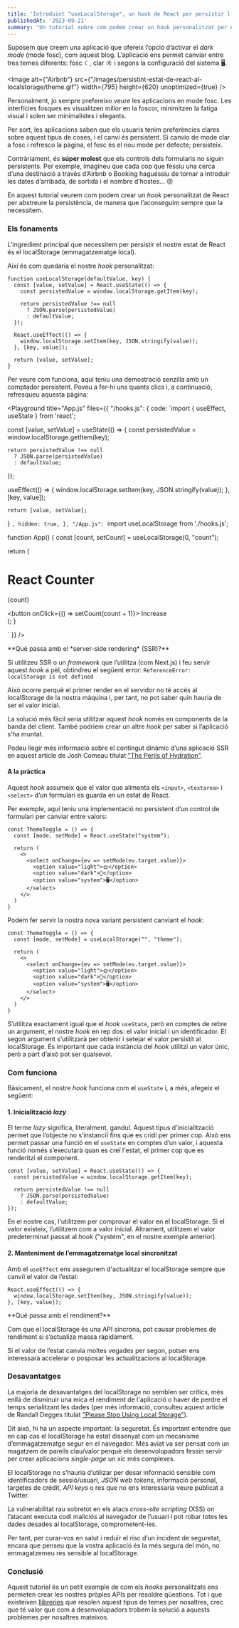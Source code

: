 ```yaml
---
title: 'Introduint "useLocalStorage", un hook de React per persistir l’estat'
publishedAt: '2023-09-21'
summary: "Un tutorial sobre com podem crear un hook personalitzat per emmagatzemar una part de l’estat de React al localStorage, i reinicialitzar des d’aquell valor al refrescar."
---
```


Suposem que creem una aplicació que ofereix l’opció d’activar el *dark mode* (mode fosc), com aquest blog. L’aplicació ens permet canviar entre tres temes diferents: fosc ☾, clar ☼ i segons la configuració del sistema 🖥️.

<Image
  alt={"Airbnb"}
  src={"/images/persistint-estat-de-react-al-localstorage/theme.gif"}
  width={795}
  height={620}
  unoptimized={true}
/>

Personalment, jo sempre prefereixo veure les aplicacions en mode fosc. Les interfícies fosques es visualitzen millor en la foscor, minimitzen la fatiga visual i solen ser minimalistes i elegants.

Per sort, les aplicacions saben que els usuaris tenim preferències clares sobre aquest tipus de coses, i el canvi és persistent. Si canvio de mode clar a fosc i refresco la pàgina, el fosc és el nou mode per defecte; persisteix.

Contràriament, és **súper molest** que els controls dels formularis no siguin persistents. Per exemple, imagineu que cada cop que féssiu una cerca d’una destinació a través d’Airbnb o Booking haguéssiu de tornar a introduir les dates d’arribada, de sortida i el nombre d’hostes... 😡

En aquest tutorial veurem com podem crear un *hook* personalitzat de React per abstreure la persistència, de manera que l’aconseguim sempre que la necessitem.

### Els fonaments

L’ingredient principal que necessitem per persistir el nostre estat de React és el localStorage (emmagatzematge local).

Així és com quedaria el nostre *hook* personalitzat:

```tsx
function useLocalStorage(defaultValue, key) {
  const [value, setValue] = React.useState(() => {
    const persistedValue = window.localStorage.getItem(key);
 
    return persistedValue !== null
      ? JSON.parse(persistedValue)
      : defaultValue;
  });
 
  React.useEffect(() => {
    window.localStorage.setItem(key, JSON.stringify(value));
  }, [key, value]);
 
  return [value, setValue];
}
```

Per veure com funciona, aquí teniu una demostració senzilla amb un comptador persistent. Poveu a fer-hi uns quants clics i, a continuació, refresqueu aquesta pàgina:

<Playground
  title="App.js"
  files={{
    "/hooks.js": {
      code: `import { useEffect, useState } from 'react';

  const [value, setValue] = useState(() => {
    const persistedValue = window.localStorage.getItem(key);

    return persistedValue !== null
      ? JSON.parse(persistedValue)
      : defaultValue;
  });

  useEffect(() => {
    window.localStorage.setItem(key, JSON.stringify(value));
  }, [key, value]);
  
	return [value, setValue];
}
`,
      hidden: true,
    },
    "/App.js": `import useLocalStorage from './hooks.js';

function App() {
  const [count, setCount] = useLocalStorage(0, "count");

  return (
    <div className="App">
      <h1>React Counter</h1>
      <p>{count}</p>
      <button onClick={() => setCount(count + 1)}>
        Increase
      </button>
    </div>
  );
}

`
  }}
/>

<Callout emoji="⚠️">
  **Què passa amb el *server-side rendering* (SSR)?**

  Si utilitzeu SSR o un *framework* que l’utilitza (com Next.js) i feu servir aquest *hook* a pèl, obtindreu el següent error: `ReferenceError: localStorage is not defined`

  Això ocorre perquè el primer render en el servidor no té accés al localStorage de la nostra màquina i, per tant, no pot saber quin hauria de ser el valor inicial.

  La solució més fàcil seria utilitzar aquest *hook* només en components de la banda del client. També podriem crear un altre *hook* per saber si l’aplicació s’ha muntat.

  Podeu llegir més informació sobre el contingut dinàmic d’una aplicació SSR en aquest article de Josh Comeau titulat ["The Perils of Hydration"](https://www.joshwcomeau.com/react/the-perils-of-rehydration/).
</Callout>

#### A la pràctica

Aquest *hook* assumeix que el valor que alimenta els `<input>`, `<textarea>` i `<select>` d’un formulari es guarda en un estat de React.

Per exemple, aquí teniu una implementació no persistent d’un control de formulari per canviar entre valors:

```tsx
const ThemeToggle = () => {
  const [mode, setMode] = React.useState("system");
   
  return (
    <>
      <select onChange={ev => setMode(ev.target.value)}>
        <option value="light">🌞</option>
        <option value="dark">🌙</option>
        <option value="system">🖥️</option>
      </select>
    </>
  )
}
```

Podem fer servir la nostra nova variant persistent canviant el *hook*:

```tsx
const ThemeToggle = () => {
  const [mode, setMode] = useLocalStorage("", "theme");
 
  return (
    <>
      <select onChange={ev => setMode(ev.target.value)}>
        <option value="light">🌞</option>
        <option value="dark">🌙</option>
        <option value="system">🖥️</option>
      </select>
    </>
  )
}
```

S’utilitza exactament igual que el *hook* `useState`, però en comptes de rebre un argument, el nostre *hook* en rep dos: el valor inicial i un identificador. El segon argument s’utilitzarà per obtenir i setejar el valor persistit al localStorage. És important que cada instància del *hook* utilitzi un valor únic, però a part d’això pot ser qualsevol.

### Com funciona

Bàsicament, el nostre *hook* funciona com el `useState` i, a més, afegeix el següent:

#### 1. Inicialització *lazy*

El terme *lazy* significa, literalment, gandul. Aquest tipus d'inicialització permet que l’objecte no s’instanciï fins que es cridi per primer cop. Això ens permet passar una funció en el `useState` en comptes d’un valor, i aquesta funció només s’executarà quan es creï l'estat, el primer cop que es renderitzi el component.

```tsx
const [value, setValue] = React.useState(() => {
  const persistedValue = window.localStorage.getItem(key);
   
  return persistedValue !== null
    ? JSON.parse(persistedValue)
    : defaultValue;
});
```

En el nostre cas, l'utilitzem per comprovar el valor en el localStorage. Si el valor existeix, l’utilitzem com a valor inicial. Altrament, utilitzem el valor predeterminat passat al *hook* ("system", en el nostre exemple anterior).

#### 2. Manteniment de l’emmagatzematge local sincronitzat

Amb el `useEffect` ens assegurem d'actualitzar el localStorage sempre que canviï el valor de l’estat:

```tsx
React.useEffect(() => {
  window.localStorage.setItem(key, JSON.stringify(value));
}, [key, value]);
```

<Callout emoji="⚠️">
  **Què passa amb el rendiment?**

  Com que el localStorage és una API síncrona, pot causar problemes de rendiment si s’actualiza massa ràpidament.
  
  Si el valor de l’estat canvia moltes vegades per segon, potser ens interessarà accelerar o posposar les actualitzacions al localStorage.
</Callout>

### Desavantatges

La majoria de desavantatges del localStorage no semblen ser crítics, més enllà de disminuir una mica el rendiment de l'aplicació o haver de perdre el temps serialitzant les dades (per més informació, consulteu aquest article de Randall Degges titulat ["Please Stop Using Local Storage"](https://dev.to/rdegges/please-stop-using-local-storage-1i04)).

Dit això, hi ha un aspecte important: la seguretat. És important entendre que en cap cas el localStorage ha estat dissenyat com un mecanisme d’emmagatzematge segur en el navegador. Més aviat va ser pensat com un magatzem de parells clau/valor perquè els desenvolupadors fessin servir per crear aplicacions *single-page* un xic més complexes.

El localStorage no s’hauria d’utilizar per desar informació sensible com identificadors de sessió/usuari, *JSON web tokens*, informació personal, targetes de crèdit, *API keys* o res que no ens interessaria veure publicat a Twitter.

La vulnerabilitat rau sobretot en els atacs *cross-site scripting* (XSS) on l’atacant executa codi maliciós al navegador de l’usuari i pot robar totes les dades desades al localStorage, comprometent-les.

Per tant, per curar-vos en salut i reduïr el risc d’un incident de seguretat, encara que penseu que la vostra aplicació és la més segura del món, no emmagatzemeu res sensible al localStorage.

### Conclusió

Aquest tutorial és un petit exemple de com els *hooks* personalitzats ens permeten crear les nostres pròpies APIs per resoldre qüestions. Tot i que existeixen [llibreries](https://usehooks.com/uselocalstorage) que resolen aquest tipus de temes per nosaltres, crec que té valor que com a desenvolupadors trobem la solució a aquests problemes per nosaltres mateixos.